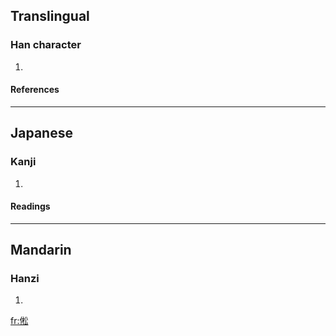 ==Translingual==
===Han character===
{{Han char|rad=人|as=08|sn=10|four=2823<sub>2</sub>|canj=人木金戈 (ODCI)}}
# {{defn|Han}}
====References====
{{Han ref|kx=0109.080|dkj=00798|dj=0232.060|hdz=10172.030|uh=502F|ud=20527|bh=D0DB|bd=53467}}
----
==Japanese==
===Kanji===
{{ja-kanji|grade=|rs=人08}}
# {{defn|Japanese}}
====Readings====
{{ja-readings|on=[[しょう]] (shō), [[しゅ]] (shu)|kun=[[おこたる]] (okotaru), [[ののしる]] (nonoshiru)}}
----
==Mandarin==
===Hanzi===
{{cmn-hanzi|pin=[[sōng]] (song1)|wg=sung<sup>1</sup>}}
# {{defn|Mandarin}}

[[fr:倯]]